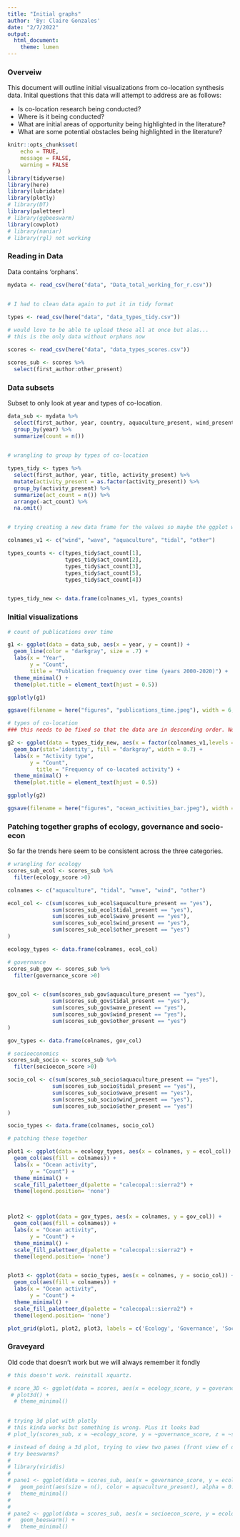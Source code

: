 ```yaml
---
title: "Initial graphs"
author: 'By: Claire Gonzales'
date: "2/7/2022"
output: 
  html_document: 
    theme: lumen
---
```


### Overveiw

This document will outline initial visualizations from co-location synthesis data. Inital questions that this data will attempt to address are as follows:

- Is co-location research being conducted?
- Where is it being conducted?
- What are initial areas of opportunity being highlighted in the literature?
- What are some potential obstacles being highlighted in the literature? 


```r
knitr::opts_chunk$set(
	echo = TRUE,
	message = FALSE,
	warning = FALSE
)
library(tidyverse)
library(here)
library(lubridate)
library(plotly)
# library(DT)
library(paletteer)
# library(ggbeeswarm)
library(cowplot)
# library(naniar)
# library(rgl) not working
```

### Reading in Data

Data contains 'orphans'. 

```r

mydata <- read_csv(here("data", "Data_total_working_for_r.csv"))
  
```


```r
# I had to clean data again to put it in tidy format

types <- read_csv(here("data", "data_types_tidy.csv"))
```

```r
# would love to be able to upload these all at once but alas...
# this is the only data without orphans now

scores <- read_csv(here("data", "data_types_scores.csv"))

scores_sub <- scores %>%
  select(first_author:other_present)
```


### Data subsets

Subset to only look at year and types of co-location. 

```r
data_sub <- mydata %>% 
  select(first_author, year, country, aquaculture_present, wind_present, wave_present, tidal_present, other_present) %>% 
  group_by(year) %>% 
  summarize(count = n())
  

```


```r
# wrangling to group by types of co-location

types_tidy <- types %>% 
  select(first_author, year, title, activity_present) %>% 
  mutate(activity_present = as.factor(activity_present)) %>% 
  group_by(activity_present) %>% 
  summarize(act_count = n()) %>% 
  arrange(-act_count) %>% 
  na.omit()


# trying creating a new data frame for the values so maybe the ggplot will be happier

colnames_v1 <- c("wind", "wave", "aquaculture", "tidal", "other")

types_counts <- c(types_tidy$act_count[1],
                  types_tidy$act_count[2],
                  types_tidy$act_count[3],
                  types_tidy$act_count[5],
                  types_tidy$act_count[4])


types_tidy_new <- data.frame(colnames_v1, types_counts)

```


### Initial visualizations

```r
# count of publications over time

g1 <- ggplot(data = data_sub, aes(x = year, y = count)) +
  geom_line(color = "darkgray", size = .7) +
  labs(x = "Year",
       y = "Count",
       title = "Publication frequency over time (years 2000-2020)") +
  theme_minimal() +
  theme(plot.title = element_text(hjust = 0.5))

ggplotly(g1)
```


```r
ggsave(filename = here("figures", "publications_time.jpeg"), width = 6, height = 5, units = "in")

```


```r
# types of co-location
### this needs to be fixed so that the data are in descending order. Not sure whats wrong

g2 <- ggplot(data = types_tidy_new, aes(x = factor(colnames_v1,levels = colnames_v1), y = types_counts)) +
  geom_bar(stat='identity', fill = "darkgray", width = 0.7) +
  labs(x = "Activity type",
       y = "Count",
         title = "Frequency of co-located activity") +
  theme_minimal() +
  theme(plot.title = element_text(hjust = 0.5))

ggplotly(g2)
```


```r
ggsave(filename = here("figures", "ocean_activities_bar.jpeg"), width = 6, height = 5, units = "in")

```

### Patching together graphs of ecology, governance and socio-econ

So far the trends here seem to be consistent across the three categories.

```r
# wrangling for ecology
scores_sub_ecol <- scores_sub %>%
  filter(ecology_score >0) 

colnames <- c("aquaculture", "tidal", "wave", "wind", "other")

ecol_col <- c(sum(scores_sub_ecol$aquaculture_present == "yes"),
              sum(scores_sub_ecol$tidal_present == "yes"),
              sum(scores_sub_ecol$wave_present == "yes"),
              sum(scores_sub_ecol$wind_present == "yes"),
              sum(scores_sub_ecol$other_present == "yes")
)

ecology_types <- data.frame(colnames, ecol_col)

# governance
scores_sub_gov <- scores_sub %>%
  filter(governance_score >0) 


gov_col <- c(sum(scores_sub_gov$aquaculture_present == "yes"),
              sum(scores_sub_gov$tidal_present == "yes"),
              sum(scores_sub_gov$wave_present == "yes"),
              sum(scores_sub_gov$wind_present == "yes"),
              sum(scores_sub_gov$other_present == "yes")
)

gov_types <- data.frame(colnames, gov_col)

# socioeconomics
scores_sub_socio <- scores_sub %>%
  filter(socioecon_score >0) 

socio_col <- c(sum(scores_sub_socio$aquaculture_present == "yes"),
              sum(scores_sub_socio$tidal_present == "yes"),
              sum(scores_sub_socio$wave_present == "yes"),
              sum(scores_sub_socio$wind_present == "yes"),
              sum(scores_sub_socio$other_present == "yes")
)

socio_types <- data.frame(colnames, socio_col)

```

```r
# patching these together

plot1 <- ggplot(data = ecology_types, aes(x = colnames, y = ecol_col)) +
  geom_col(aes(fill = colnames)) +
  labs(x = "Ocean activity",
       y = "Count") +
  theme_minimal() +
  scale_fill_paletteer_d(palette = "calecopal::sierra2") +
  theme(legend.position= 'none')



plot2 <- ggplot(data = gov_types, aes(x = colnames, y = gov_col)) +
  geom_col(aes(fill = colnames)) +
  labs(x = "Ocean activity",
       y = "Count") +
  theme_minimal() +
  scale_fill_paletteer_d(palette = "calecopal::sierra2") +
  theme(legend.position= 'none')


plot3 <- ggplot(data = socio_types, aes(x = colnames, y = socio_col)) +
  geom_col(aes(fill = colnames)) +
  labs(x = "Ocean activity",
       y = "Count") +
  theme_minimal() +
  scale_fill_paletteer_d(palette = "calecopal::sierra2") +
  theme(legend.position= 'none')

plot_grid(plot1, plot2, plot3, labels = c('Ecology', 'Governance', 'Socio-economics'), label_size = 10, label_x = c(0.3, 0.3, 0.2), align = "h")

```



### Graveyard
Old code that doesn't work but we will always remember it fondly

```r
# this doesn't work. reinstall xquartz.

# score_3D <- ggplot(data = scores, aes(x = ecology_score, y = goverance_score, z = socioecon_scores)) +
 # plot3d() +
  # theme_minimal()
  
```

```r
# trying 3d plot with plotly
# this kinda works but something is wrong. PLus it looks bad
# plot_ly(scores_sub, x = ~ecology_score, y = ~governance_score, z = ~socioecon_score, type ="scatter3d", mode ="markers", color = ~aquaculture_present)
```

```r
# instead of doing a 3d plot, trying to view two panes (front view of data, side view of data)
# try beeswarms?
# 
# library(viridis)
# 
# pane1 <- ggplot(data = scores_sub, aes(x = governance_score, y = ecology_score)) +
#   geom_point(aes(size = n(), color = aquaculture_present), alpha = 0.7) +
#   theme_minimal()
# 
# 
# pane2 <- ggplot(data = scores_sub, aes(x = socioecon_score, y = ecology_score)) +
#   geom_beeswarm() +
#   theme_minimal()
```

